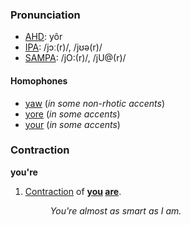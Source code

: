 ===Pronunciation===
*[[w:AHD|AHD]]: yôr
*[[w:IPA|IPA]]: /jɔː(r)/, /jʊə(r)/
*[[w:SAMPA|SAMPA]]: /jO:(r)/, /jU@(r)/

====Homophones====
*[[yaw]] (''in some non-rhotic accents'')
*[[yore]] (''in some accents'')
*[[your]] (''in some accents'')

===Contraction===
'''you're''' 

#[[Contraction]] of '''[[you]] [[are]]'''.
#:''You're almost as smart as I am.''

<!--do not add translations to this page-->